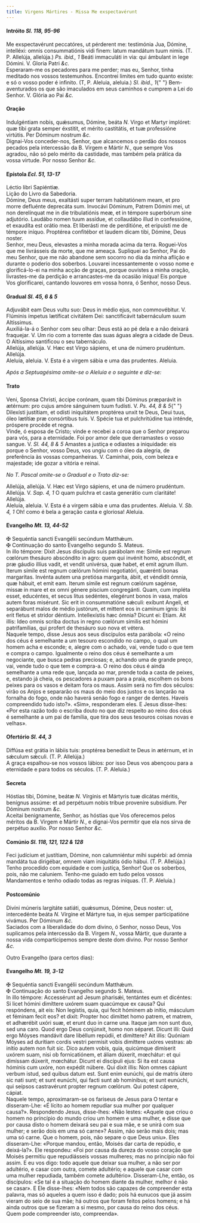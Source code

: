```yaml
---
title: Virgens Mártires - Missa Me exspectavérunt
---
```


<h4 class="text-center">
  Intróito <em>Sl. 118, 95-96</em>
</h4>
<div class="container-fluid">
  <div class="row">
    <div class="col-6 dropcaps text-justify">
      Me exspectavérunt peccatóres, ut pérderent me: testimónia Jua, Dómine,
      intelléxi: omnis consummatiónis vidi finem: latum mandátum tuum nimis. (T.
      P. Allelúja, allelúja.) <em>Ps. ibid., 1</em> Beáti immaculáti in via: qui
      ámbulant in lege Dómini. V. Gloria Patri <em>&c.</em>
    </div>
    <div class="col-6 dropcaps text-justify">
      Esperaram-me os pecadores para me perder; mas eu, Senhor, tinha meditado
      nos vossos testemunhos. Encontrei limites em tudo quanto existe: e só o
      vosso poder é infinito. (T, P. Aleluia, aleluia.) <em>Sl. ibid., 1</em>{" "}
      Bem-aventurados os que são imaculados em seus caminhos e cumprem a Lei do
      Senhor. V. Glória ao Pai <em>&c.</em>
    </div>
  </div>
</div>

<h4 class="text-center">Oração</h4>
<div class="container-fluid">
  <div class="row">
    <div class="col-6 dropcaps text-justify">
      Indulgéntiam nobis, quǽsumus, Dómine, beáta <em>N. </em>Virgo et Martyr
      implóret: quæ tibi grata semper éxstitit, et mérito castitátis, et tuæ
      professióne virtútis. Per Dóminum nostrum <em>&c.</em>
    </div>
    <div class="col-6 dropcaps text-justify">
      Dignai-Vos conceder-nos, Senhor, que alcancemos o perdão dos nossos
      pecados pela intercessão da B. Virgem e Mártir <em>N.</em>, que sempre Vos
      agradou, não só pelo mérito da castidade, mas também pela prática da vossa
      virtude. Por nosso Senhor <em>&c.</em>
    </div>
  </div>
</div>

<h4 class="text-center">
  Epístola <em>Ecl. 51, 13-17</em>
</h4>
<div class="container-fluid">
  <div class="row">
    <div class="col-6 text-justify">Léctio libri Sapiéntiæ.</div>
    <div class="col-6 text-justify">Lição do Livro da Sabedoria.</div>
    <div class="col-6 dropcaps text-justify">
      Dómine, Deus meus, exaltásti super terram habitatiónem meam, et pro morre
      defluénte deprecáta sum. Invocávi Dóminum, Patrem Dómini mei, ut non
      derelínquat me in die tribulatiónis meæ, et in témpore superbórum sine
      adjutório. Laudábo nomen tuum assídue, et collaudábo illud in confessióne,
      et exaudíta est orátio mea. Et liberásti me de perditióne, et eripuísti me
      de témpore iníquo. Proptérea confitébor et laudem dicam tibi, Dómine, Deus
      noster.
    </div>
    <div class="col-6 dropcaps text-justify">
      Senhor, meu Deus, elevastes a minha morada acima da terra. Roguei-Vos que
      me livrásseis da morte, que me ameaça. Supliquei ao Senhor, Pai do meu
      Senhor, que me não abandone sem socorro no dia da minha aflição e durante
      o poderio dos soberbos. Louvarei incessantemente o vosso nome e
      glorificá-lo-ei na minha acção de graças, porque ouvistes a minha oração,
      livrastes-me da perdição e arrancastes-me da ocasião iníqua! Eis porque
      Vos glorificarei, cantando louvores em vossa honra, ó Senhor, nosso Deus.
    </div>
  </div>
</div>

<h4 class="text-center">
  Gradual <em>Sl. 45, 6 & 5</em>
</h4>
<div class="container-fluid">
  <div class="row">
    <div class="col-6 dropcaps text-justify">
      Adjuvábit eam Deus vultu suo: Deus in médio ejus, non commovébitur. V.
      Flúminis ímpetus lætíficat civitátem Dei: sanctificávit tabernáculum suum
      Altíssimus.
    </div>
    <div class="col-6 dropcaps text-justify">
      Auxiliá-la-á o Senhor com seu olhar: Deus está ao pé dela e a não deixará
      fraquejar. V. Um rio com a torrente das suas águas alegra a cidade de
      Deus. O Altíssimo santificou o seu tabernáculo.
    </div>
    <div class="col-6 text-justify">
      Allelúja, allelúja. V. Hæc est Virgo sápiens, et una de número prudéntum.
      Allelúja.
    </div>
    <div class="col-6 text-justify">
      Aleluia, aleluia. V. Esta é a virgem sábia e uma das prudentes. Aleluia.
    </div>
  </div>
</div>

<em>Após a Septuagésima omite-se o Aleluia e o seguinte e diz-se:</em>

<h4 class="text-center">Trato</h4>
<div class="container-fluid">
  <div class="row">
    <div class="col-6 dropcaps text-justify">
      Veni, Sponsa Christi, áccipe corónam, quam tibi Dóminus præparávit in
      ætérnum: pro cujus amóre sánguinem tuum fudísti. V. <em>Ps. 44, 8 & 5</em>{" "}
      Dilexísti justítiam, et odísti iniquitátem proptérea unxit te Deus, Deui
      tuus, óleo lætítiæ præ consórtibus tuis. V. Spécie tua et pulchritúdine
      tua inténde, próspere procéde et regna.
    </div>
    <div class="col-6 dropcaps text-justify">
      Vinde, ó esposa de Cristo; vinde e recebei a coroa que o Senhor preparou
      para vós, para a eternidade. Foi por amor dele que derramastes o vosso
      sangue. V. <em>Sl. 44, 8 & 5</em> Amastes a justiça e odiastes a
      iniquidade: eis porque o Senhor, vosso Deus, vos ungiu com o óleo da
      alegria, de preferência às vossas companheiras. V. Caminhai, pois, com
      beleza e majestade; ide gozar a vitória e reinai.
    </div>
  </div>
</div>

<em>No T. Pascal omite-se o Gradual e o Trato diz-se:</em>

<div class="container-fluid">
  <div class="row">
    <div class="col-6 text-justify">
      Allelúja, allelúja. V. Hæc est Virgo sápiens, et una de número prudéntum.
      Allelúja. V. <em>Sap. 4, 1</em> O quam pulchra et casta generátio cum
      claritáte! Allelúja.
    </div>
    <div class="col-6 text-justify">
      Aleluia, aleluia. V. Esta é a virgem sábia e uma das prudentes. Aleluia.
      V. <em>Sb. 4, 1</em> Oh! como é bela a geração casta e gloriosa! Aleluia.
    </div>
  </div>
</div>

<h4 class="text-center">
  Evangelho <em>Mt. 13, 44-52</em>
</h4>
<div class="container-fluid">
  <div class="row">
    <div class="col-6 text-justify">
      <span class="text-danger">&#10016;</span> Sequéntia sancti Evangélii
      secúndum Matthǽum.
    </div>
    <div class="col-6 text-justify">
      <span class="text-danger">&#10016;</span> Continuação do santo Evangelho
      segundo S. Mateus.
    </div>
    <div class="col-6 dropcaps text-justify">
      In illo témpore: Dixit Jesus discípulis suis parábolam me: Símile est
      regnum cœlórum thesáuro abscóndito in agro: quem qui invénit homo,
      abscóndit, et præ gáudio illíus vadit, et vendit univérsa, quæ habet, et
      emit agrum illum. Iterum símile est regnum cœlórum hómini negotiatóri,
      quærénti bonas margarítas. Invénta autem una pretiósa margaríta, ábiit, et
      véndidit ómnia, quæ hábuit, et emit eam. Iterum símile est regnum cœlórum
      sagénse, missæ in mare et ex omni génere píscium congregánti. Quam, cum
      impléta esset, educéntes, et secus litus sedéntes, elegérunt bonos in
      vasa, malos autem foras misérunt. Sic erit in consummatióne sǽculi:
      exíbunt Angeli, et separábunt malos de médio justórum, et mittent eos in
      camínum ignis: ibi erit fletus et stridor déntium. Intellexístis hæc
      ómnia? Dicunt ei: Etiam. Ait illis: Ideo omnis scriba doctus in regno
      cœlórum símilis est hómini patrifamílias, qui profert de thesáuro suo nova
      et vétera.
    </div>
    <div class="col-6 dropcaps text-justify">
      Naquele tempo, disse Jesus aos seus discípulos esta parábola: «O reino dos
      céus é semelhante a um tesouro escondido no campo, o qual um homem acha e
      esconde; e, alegre com o achado, vai, vende tudo o que tem e compra o
      campo. Igualmente o reino dos céus é semelhante a um negociante, que busca
      pedras preciosas; e, achando uma de grande preço, vai, vende tudo o que
      tem e compra-a. O reino dos céus é ainda semelhante a uma rede que,
      lançada ao mar, prende toda a casta de peixes, e, estando já cheia, os
      pescadores a puxam para a praia, escolhem os bons peixes para os vasos e
      deitam fora os maus. Assim será no fim dos séculos: virão os Anjos e
      separarão os maus do meio dos justos e os lançarão na fornalha do fogo,
      onde não haverá senão fogo e ranger de dentes. Haveis compreendido tudo
      isto?». «Sim», responderam eles. E Jesus disse-lhes: «Por esta razão todo
      o escriba douto no que diz respeito ao reino dos céus é semelhante a um
      pai de família, que tira dos seus tesouros coisas novas e velhas».
    </div>
  </div>
</div>

<h4 class="text-center">
  Ofertório <em>Sl. 44, 3</em>
</h4>
<div class="container-fluid">
  <div class="row">
    <div class="col-6 dropcaps text-justify">
      Diffúsa est grátia in lábiis tuis: proptérea benedíxit te Deus in ætérnum,
      et in sǽculum sǽculi. (T. P. Allelúja.)
    </div>
    <div class="col-6 dropcaps text-justify">
      A graça espalhou-se nos vossos lábios: por isso Deus vos abençoou para a
      eternidade e para todos os séculos. (T. P. Aleluia.)
    </div>
  </div>
</div>

<h4 class="text-center">Secreta</h4>
<div class="container-fluid">
  <div class="row">
    <div class="col-6 dropcaps text-justify">
      Hóstias tibi, Dómine, beátæ <em>N. </em>Vírginis et Mártyris tuæ dicátas
      méritis, benígnus assúme: et ad perpétuum nobis tríbue proveníre
      subsídium. Per Dóminum nostrum <em>&c.</em>
    </div>
    <div class="col-6 dropcaps text-justify">
      Aceitai benignamente, Senhor, as hóstias que Vos oferecemos pelos méritos
      da B. Virgem e Mártir <em>N.</em>, e dignai-Vos permitir que ela nos sirva
      de perpétuo auxílio. Por nosso Senhor <em>&c.</em>
    </div>
  </div>
</div>

<h4 class="text-center">
  Comúnio <em>Sl. 118, 121, 122 & 128</em>
</h4>
<div class="container-fluid">
  <div class="row">
    <div class="col-6 dropcaps text-justify">
      Feci judícium et justítiam, Dómine, non calumniéntur mihi supérbi: ad
      ómnia mandáta tua dirigébar, omnem viam iniquitátis ódio hábui. (T. P.
      Allelúja.)
    </div>
    <div class="col-6 dropcaps text-justify">
      Tenho procedido com equidade e com justiça, Senhor! Que os soberbos, pois,
      não me caluniem. Tenho-me guiado em tudo pelos vossos Mandamentos e tenho
      odiado todas as regras iníquas. (T. P. Aleluia.)
    </div>
  </div>
</div>

<h4 class="text-center">Postcomúnio</h4>
<div class="container-fluid">
  <div class="row">
    <div class="col-6 dropcaps text-justify">
      Divíni múneris largitáte satiáti, quǽsumus, Dómine, Deus noster: ut,
      intercedénte beáta <em>N. </em>Vírgine et Mártyre tua, in ejus semper
      participatióne vivámus. Per Dóminum <em>&c.</em>
    </div>
    <div class="col-6 dropcaps text-justify">
      Saciados com a liberalidade do dom divino, ó Senhor, nosso Deus, Vos
      suplicamos pela intercessão da B. Virgem <em>N.</em>, vossa Mártir, que
      durante a nossa vida comparticipemos sempre deste dom divino. Por nosso
      Senhor <em>&c.</em>
    </div>
  </div>
</div>

Outro Evangelho (para certos dias):

<h4 class="text-center">
  Evangelho <em>Mt. 19, 3-12</em>
</h4>
<div class="container-fluid">
  <div class="row">
    <div class="col-6 text-justify">
      <span class="text-danger">&#10016;</span> Sequéntia sancti Evangélii
      secúndum Matthǽum.
    </div>
    <div class="col-6 text-justify">
      <span class="text-danger">&#10016;</span> Continuação do santo Evangelho
      segundo S. Mateus.
    </div>
    <div class="col-6 dropcaps text-justify">
      In illo témpore: Accessérunt ad Jesum pharisǽi, tentántes eum et dicéntes:
      Si licet hómini dimíttere uxórem suam quacúmque ex causa? Qui respóndens,
      ait eis: Non legístis, quia, qui fecit hóminem ab inítio, másculum et
      féminam fecit eos? et dixit: Propter hoc dimíttet homo patrem, et matrem,
      et adhærébit uxóri suæ, et erunt duo in carne una. Itaque jam non sunt
      duo, sed una caro. Quod ergo Deus conjúnxit, homo non séparet. Dicunt
      illi: Quid ergo Móyses mandávit dare libéllum repúdii, et dimíttere? Ait
      illis: Quóniam Móyses ad durítiam cordis vestri permísit vobis dimíttere
      uxóres vestras: ab inítio autem non fuit sic. Dico autem vobis, quia,
      quicúmque dimíserit uxórem suam, nisi ob fornicatiónem, et áliam dúxerit,
      mœchátur: et qui dimíssam dúxerit, mœchátur. Dicunt ei discípuli ejus: Si
      ita est causa hóminis cum uxóre, non expédit núbere. Qui dixit illis: Non
      omnes cápiunt verbum istud, sed quibus datum est. Sunt enim eunúchi, qui
      de matris útero sic nati sunt; et sunt eunúchi, qui facti sunt ab
      homínibus; et sunt eunúchi, qui seípsos castravérunt propter regnum
      cœlórum. Qui potest cápere, cápiat.
    </div>
    <div class="col-6 dropcaps text-justify">
      Naquele tempo, aproximaram-se os fariseus de Jesus para O tentar e
      disseram-Lhe: «É lícito ao homem repudiar sua mulher por qualquer causa?».
      Respondendo Jesus, disse-lhes: «Não lestes: «Aquele que criou o homem no
      princípio do mundo criou um homem e uma mulher, e disse que por causa
      disto o homem deixará seu pai e sua mãe, e se unirá com sua mulher; e
      serão dois em uma só carne»? Assim, não serão mais dois; mas uma só carne.
      Que o homem, pois, não separe o que Deus uniu». Eles disseram-Lhe: «Porque
      mandou, então, Moisés dar carta de repúdio, e deixá-la?». Ele respondeu:
      «Foi por causa da dureza do vosso coração que Moisés permitiu que
      repudiásseis vossas mulheres; mas no princípio não foi assim. E eu vos
      digo: todo aquele que deixar sua mulher, a não ser por adultério, e casar
      com outra, comete adultério; e aquele que casar com uma mulher repudiada,
      também comete adultério». Disseram-Lhe, então, os discípulos: «Se tal é a
      situação do homem diante da mulher, melhor é não se casar». E Ele
      disse-lhes: «Nem todos são capazes de compreender esta palavra, mas só
      aqueles a quem isso é dado; pois há eunucos que já assim vieram do seio de
      sua mãe; há outros que foram feitos pelos homens; e há ainda outros que se
      fizeram a si mesmo, por causa do reino dos céus. Quem pode compreender
      isto, compreenda».
    </div>
  </div>
</div>
